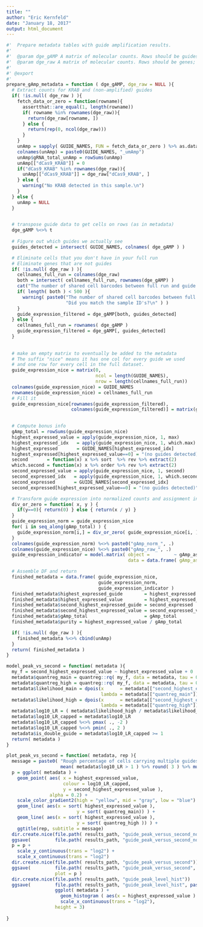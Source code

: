 ```yaml
---
title: ""
author: "Eric Kernfeld"
date: "January 18, 2017"
output: html_document
---
```



```r

#'  Prepare metadata tables with guide amplification results. 
#'
#'  @param dge_gAMP A matrix of molecular counts. Rows should be guides; columns cells. Columns should contain replicate name as well as barcode. Replicate name should match raw data exactly.
#'  @param dge_raw A matrix of molecular counts. Rows should be genes; columns cells. Columns should contain replicate name as well as barcode. Replicate name should match gAmp data exactly.
#'
#' @export
#'
prepare_gAmp_metadata = function ( dge_gAMP, dge_raw = NULL ){
  # Extract counts for KRAB and (non-amplified) guides
  if( !is.null( dge_raw ) ){
    fetch_data_or_zero = function(rowname){
      assertthat::are_equal(1, length(rowname))
      if( rowname %in% rownames(dge_raw)){
        return(dge_raw[rowname, ])
      } else {
        return(rep(0, ncol(dge_raw)))
      }
    }
    unAmp = sapply( GUIDE_NAMES, FUN = fetch_data_or_zero ) %>% as.data.frame
    colnames(unAmp) = paste0(GUIDE_NAMES, "_umAmp")
    unAmp$gRNA_total_unAmp = rowSums(unAmp)
    unAmp[["dCas9_KRAB"]] = 0
    if("dCas9_KRAB" %in% rownames(dge_raw)){
      unAmp[["dCas9_KRAB"]] = dge_raw["dCas9_KRAB", ]
    } else {
      warning("No KRAB detected in this sample.\n")
    }
  } else {
    unAmp = NULL
  }

    
  # transpose guide data to get cells on rows (as in metadata)
  dge_gAMP %<>% t
  
  # Figure out which guides we actually see
  guides_detected = intersect( GUIDE_NAMES, colnames( dge_gAMP ) )

  # Eliminate cells that you don't have in your full run
  # Eliminate genes that are not guides
  if( !is.null( dge_raw ) ){
    cellnames_full_run = colnames(dge_raw)
    both = intersect( cellnames_full_run, rownames(dge_gAMP) )
    cat("The number of shared cell barcodes between full run and guide is ", length( both ), " .\n" )
    if( length( both ) < 500 ){
      warning( paste0("The number of shared cell barcodes between full run and gAmp is rather low. \n",
                      "Did you match the sample ID's?\n" ) )
    }
    guide_expression_filtered = dge_gAMP[both, guides_detected]
  } else {
    cellnames_full_run = rownames( dge_gAMP )
    guide_expression_filtered = dge_gAMP[, guides_detected]
  }
  
  
  # make an empty matrix to eventually be added to the metadata
  # The suffix "nice" means it has one col for every guide we used 
  # and one row for every cell in the full dataset.
  guide_expression_nice = matrix(0, 
                                 ncol = length(GUIDE_NAMES), 
                                 nrow = length(cellnames_full_run))
  colnames(guide_expression_nice) = GUIDE_NAMES
  rownames(guide_expression_nice) = cellnames_full_run
  # Fill it 
  guide_expression_nice[rownames(guide_expression_filtered), 
                        colnames(guide_expression_filtered)] = matrix(guide_expression_filtered)
  

  # Compute bonus info
  gAmp_total = rowSums(guide_expression_nice)
  highest_expressed_value = apply(guide_expression_nice, 1, max)
  highest_expressed_idx   = apply(guide_expression_nice, 1, which.max)
  highest_expressed       = GUIDE_NAMES[highest_expressed_idx]
  highest_expressed[highest_expressed_value==0] = "(no guides detected)"
  second       = function(x) x %>% sort  %>% rev %>% extract(2)
  which.second = function(x) x %>% order %>% rev %>% extract(2)
  second_expressed_value = apply(guide_expression_nice, 1, second)
  second_expressed_idx   = apply(guide_expression_nice, 1, which.second)
  second_expressed       = GUIDE_NAMES[second_expressed_idx]
  second_expressed[highest_expressed_value==0] = "(no guides detected)"

  # Transform guide expression into normalized counts and assignment indicators
  div_or_zero = function( x, y ) {
    if(y==0){ return(0) } else { return(x / y) }
  }
  guide_expression_norm = guide_expression_nice
  for( i in seq_along(gAmp_total) ) {
    guide_expression_norm[i,] = div_or_zero( guide_expression_nice[i, ], gAmp_total[i])
  }
  colnames(guide_expression_norm) %<>% paste0("gAmp_norm_", .)
  colnames(guide_expression_nice) %<>% paste0("gAmp_raw_", .)
  guide_expression_indicator = model.matrix( object =         ~ gAmp_assignment_ + 0, 
                                             data = data.frame( gAmp_assignment_ = highest_expressed ))

  # Assemble DF and return
  finished_metadata = data.frame( guide_expression_nice,
                                  guide_expression_norm, 
                                  guide_expression_indicator )
  finished_metadata$highest_expressed_guide        = highest_expressed
  finished_metadata$highest_expressed_value        = highest_expressed_value
  finished_metadata$second_highest_expressed_guide = second_expressed
  finished_metadata$second_highest_expressed_value = second_expressed_value
  finished_metadata$gAmp_total                     = gAmp_total
  finished_metadata$purity = highest_expressed_value / gAmp_total

  if( !is.null( dge_raw ) ){
    finished_metadata %<>% cbind(unAmp)
  }
  return( finished_metadata )
}
```

```r
model_peak_vs_second = function( metadata ){
  my_f = second_highest_expressed_value ~ highest_expressed_value + 0 
  metadata$quantreg_main = quantreg::rq( my_f, data = metadata, tau = 0.50) %>% predict
  metadata$quantreg_high = quantreg::rq( my_f, data = metadata, tau = 0.99) %>% predict
  metadata$likelihood_main = dpois(x      = metadata[["second_highest_expressed_value"]], 
                                   lambda = metadata[["quantreg_main"]] )
  metadata$likelihood_high = dpois(x      = metadata[["second_highest_expressed_value"]],
                                   lambda = metadata[["quantreg_high"]] ) 
  metadata$log10_LR = ( metadata$likelihood_high / metadata$likelihood_main ) %>% log10
  metadata$log10_LR_capped = metadata$log10_LR
  metadata$log10_LR_capped %<>% pmax( ., -2 )
  metadata$log10_LR_capped %<>% pmin( ., 2 )
  metadata$is_double_guide = metadata$log10_LR_capped >= 1
  return( metadata )
}

plot_peak_vs_second = function( metadata, rep ){
  message = paste0( "Rough percentage of cells carrying multiple guides: ", 
                    mean( metadata$log10_LR > 1 ) %>% round( 3 ) %>% multiply_by( 100 ) )
  p = ggplot( metadata ) +
    geom_point( aes( x = highest_expressed_value,
                     colour = log10_LR_capped,
                     y = second_highest_expressed_value ), 
                alpha = 0.2) +
    scale_color_gradient2(high = "yellow", mid = "gray", low = "blue") + 
    geom_line( aes(x = sort( highest_expressed_value ),
                          y = sort( quantreg_main)) ) +
    geom_line( aes(x = sort( highest_expressed_value ),
                          y = sort( quantreg_high )) ) +
    ggtitle(rep, subtitle = message) 
  dir.create.nice(file.path( results_path, "guide_peak_versus_second_no_log"))
  ggsave(         file.path( results_path, "guide_peak_versus_second_no_log", paste0( rep, ".pdf" ) ) )
  p = p +
    scale_y_continuous(trans = "log2") + 
    scale_x_continuous(trans = "log2")
  dir.create.nice(file.path( results_path, "guide_peak_versus_second"))
  ggsave(         file.path( results_path, "guide_peak_versus_second", paste0( rep, ".pdf" ) ),
                  plot = p )
  dir.create.nice(file.path( results_path, "guide_peak_level_hist"))
  ggsave(         file.path( results_path, "guide_peak_level_hist", paste0( rep, ".pdf" ) ),
                  ggplot( metadata ) +
                    geom_histogram ( aes(x = highest_expressed_value ) )+ 
                    scale_x_continuous(trans = "log2"), 
                  height = 3)
  
}
```


